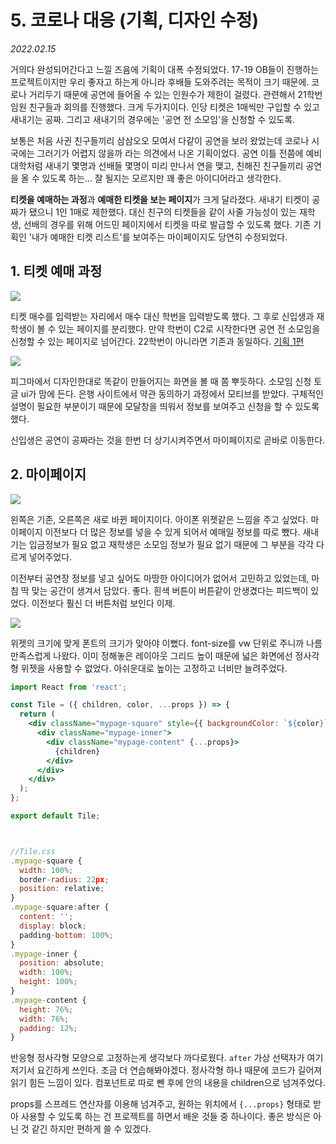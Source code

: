 
# 5. 코로나 대응 (기획, 디자인 수정)

_2022.02.15_

거의다 완성되어간다고 느낄 즈음에 기획이 대폭 수정되었다. 17-19 OB들이 진행하는 프로젝트이지만 우리 좋자고 하는게 아니라 후배들 도와주려는 목적이 크기 때문에. 코로나 거리두기 때문에 공연에 들어올 수 있는 인원수가 제한이 걸렸다. 관련해서 21학번 임원 친구들과 회의를 진행했다. 크게 두가지이다. 인당 티켓은 1매씩만 구입할 수 있고 새내기는 공짜. 그리고 새내기의 경우에는 '공연 전 소모임'을 신청할 수 있도록.

보통은 처음 사귄 친구들끼리 삼삼오오 모여서 다같이 공연을 보러 왔었는데 코로나 시국에는 그러기가 어렵지 않을까 라는 의견에서 나온 기획이었다. 공연 이틀 전쯤에 예비대학처럼 새내기 몇명과 선배들 몇명이 미리 만나서 연을 맺고, 친해진 친구들끼리 공연을 올 수 있도록 하는... 잘 될지는 모르지만 꽤 좋은 아이디어라고 생각한다.

**티켓을 예매하는 과정**과 **예매한 티켓을 보는 페이지**가 크게 달라졌다. 새내기 티켓이 공짜가 됐으니 1인 1매로 제한했다. 대신 친구의 티켓들을 같이 사줄 가능성이 있는 재학생, 선배의 경우를 위해 어드민 페이지에서 티켓을 따로 발급할 수 있도록 했다. 기존 기획인 '내가 예매한 티켓 리스트'를 보여주는 마이페이지도 당연히 수정되었다.

## 1\. 티켓 예매 과정

![](https://img1.daumcdn.net/thumb/R1280x0/?scode=mtistory2&fname=https%3A%2F%2Fblog.kakaocdn.net%2Fdn%2FF5wb9%2FbtrtlUrHKQK%2FCK5oNKV3M6KaFf1eJOUM81%2Fimg.png)

티켓 매수를 입력받는 자리에서 매수 대신 학번을 입력받도록 했다. 그 후로 신입생과 재학생이 볼 수 있는 페이지를 분리했다. 만약 학번이 C2로 시작한다면 공연 전 소모임을 신청할 수 있는 페이지로 넘어간다. 22학번이 아니라면 기존과 동일하다. [기획 1편](https://9yujin.tistory.com/entry/%ED%8B%B0%EC%BC%93-%EC%98%88%EB%A7%A4-%ED%94%84%EB%A1%9C%EC%A0%9D%ED%8A%B8-1-%EA%B8%B0%ED%9A%8D-%EB%94%94%EC%9E%90%EC%9D%B8?category=1015357)

<Img
  src="https://blog.kakaocdn.net/dn/bmfH2H/btrti24KtjV/wkklMV1qxzlX8Dp7gcQss1/img.gif"
  width={500}
/>

피그마에서 디자인한대로 똑같이 만들어지는 화면을 볼 때 쫌 뿌듯하다. 소모임 신청 토글 ui가 맘에 든다. 은행 사이트에서 약관 동의하기 과정에서 모티브를 받았다. 구체적인 설명이 필요한 부분이기 때문에 모달창을 띄워서 정보를 보여주고 신청을 할 수 있도록 했다.

신입생은 공연이 공짜라는 것을 한번 더 상기시켜주면서 마이페이지로 곧바로 이동한다.

## 2\. 마이페이지

![](https://img1.daumcdn.net/thumb/R1280x0/?scode=mtistory2&fname=https%3A%2F%2Fblog.kakaocdn.net%2Fdn%2FwyPbv%2Fbtrti2wS8Oh%2FVG5EjpFhoB9XCvrEM4YYc0%2Fimg.png)

왼쪽은 기존, 오른쪽은 새로 바뀐 페이지이다. 아이폰 위젯같은 느낌을 주고 싶었다. 마이페이지 이전보다 더 많은 정보를 넣을 수 있게 되어서 예매일 정보를 따로 뺐다. 새내기는 입금정보가 필요 없고 재학생은 소모임 정보가 필요 없기 때문에 그 부분을 각각 다르게 넣어주었다.

이전부터 공연장 정보를 넣고 싶어도 마땅한 아이디어가 없어서 고민하고 있었는데, 마침 딱 맞는 공간이 생겨서 담았다. 좋다. 흰색 버튼이 버튼같이 안생겼다는 피드백이 있었다. 이전보다 훨신 더 버튼처럼 보인다 이제.

<Img
  src="https://blog.kakaocdn.net/dn/bWdk35/btrtlnA0iP7/yiF00QpucETAixSrfngDl0/img.gif"
  width={500}
/>

위젯의 크기에 맞게 폰트의 크기가 맞아야 이뻤다. font-size를 vw 단위로 주니까 나름 만족스럽게 나왔다. 이미 정해놓은 레이아웃 그리드 높이 때문에 넓은 화면에선 정사각형 위젯을 사용할 수 없었다. 아쉬운대로 높이는 고정하고 너비만 늘려주었다.

```jsx filename="Title.jsx"
import React from 'react';

const Tile = ({ children, color, ...props }) => {
  return (
    <div className="mypage-square" style={{ backgroundColor: `${color}` }}>
      <div className="mypage-inner">
        <div className="mypage-content" {...props}>
          {children}
        </div>
      </div>
    </div>
  );
};

export default Tile;



//Tile.css
.mypage-square {
  width: 100%;
  border-radius: 22px;
  position: relative;
}
.mypage-square:after {
  content: '';
  display: block;
  padding-bottom: 100%;
}
.mypage-inner {
  position: absolute;
  width: 100%;
  height: 100%;
}
.mypage-content {
  height: 76%;
  width: 76%;
  padding: 12%;
}
```

반응형 정사각형 모양으로 고정하는게 생각보다 까다로웠다. `after` 가상 선택자가 여기저기서 요긴하게 쓰인다. 조금 더 연습해봐야겠다. 정사각형 하나 때문에 코드가 길어져 읽기 힘든 느낌이 있다. 컴포넌트로 따로 뺀 후에 안의 내용을 children으로 넘겨주었다.

props를 스프레드 연산자를 이용해 넘겨주고, 원하는 위치에서 `{...props}` 형태로 받아 사용할 수 있도록 하는 건 프로젝트를 하면서 배운 것들 중 하나이다. 좋은 방식은 아닌 것 같긴 하지만 편하게 쓸 수 있겠다.
